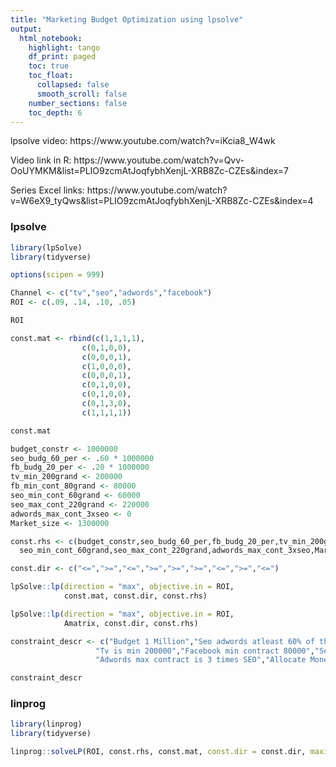 ---
title: "Marketing Budget Optimization using lpsolve"
output: 
  html_notebook:
    highlight: tango
    df_print: paged
    toc: true
    toc_float: 
      collapsed: false
      smooth_scroll: false
    number_sections: false
    toc_depth: 6
---

lpsolve video: https://www.youtube.com/watch?v=iKcia8_W4wk

Video link in R: https://www.youtube.com/watch?v=Qvv-OoUYMKM&list=PLIO9zcmAtJoqfybhXenjL-XRB8Zc-CZEs&index=7

Series Excel links: https://www.youtube.com/watch?v=W6eX9_tyQws&list=PLIO9zcmAtJoqfybhXenjL-XRB8Zc-CZEs&index=4


### lpsolve

```{r}
library(lpSolve)
library(tidyverse)
```

```{r}
options(scipen = 999)
```



```{r}
Channel <- c("tv","seo","adwords","facebook")
ROI <- c(.09, .14, .10, .05)

ROI
```


```{r}
const.mat <- rbind(c(1,1,1,1),
                c(0,1,0,0),
                c(0,0,0,1),
                c(1,0,0,0),
                c(0,0,0,1),
                c(0,1,0,0),
                c(0,1,0,0),
                c(0,1,3,0),
                c(1,1,1,1))

const.mat
```

```{r}
budget_constr <- 1000000
seo_budg_60_per <- .60 * 1000000
fb_budg_20_per <- .20 * 1000000
tv_min_200grand <- 200000
fb_min_cont_80grand <- 80000
seo_min_cont_60grand <- 60000
seo_max_cont_220grand <- 220000
adwords_max_cont_3xseo <- 0
Market_size <- 1300000
```


```{r}
const.rhs <- c(budget_constr,seo_budg_60_per,fb_budg_20_per,tv_min_200grand,fb_min_cont_80grand,
  seo_min_cont_60grand,seo_max_cont_220grand,adwords_max_cont_3xseo,Market_size)

const.dir <- c("<=",">=","<=",">=",">=",">=","<=",">=","<=")
```


```{r}
lpSolve::lp(direction = "max", objective.in = ROI,
            const.mat, const.dir, const.rhs)
```


```{r}
lpSolve::lp(direction = "max", objective.in = ROI,
            Amatrix, const.dir, const.rhs)
```

```{r}
constraint_descr <- c("Budget 1 Million","Seo adwords atleast 60% of the budget","Facebook max 20% of budget",
                   "Tv is min 200000","Facebook min contract 80000","Seo min contract 60000","Seo max contract 220000",
                   "Adwords max contract is 3 times SEO","Allocate Money <= Market Size (which is 1300000)")

constraint_descr
```

### linprog

```{r}
library(linprog)
library(tidyverse)
```


```{r}
linprog::solveLP(ROI, const.rhs, const.mat, const.dir = const.dir, maximum = TRUE)
```





